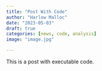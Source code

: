 ```yaml
---
title: "Post With Code"
author: "Harlow Malloc"
date: "2023-05-03"
draft: true
categories: [news, code, analysis]
image: "image.jpg"

---
```


This is a post with executable code.
